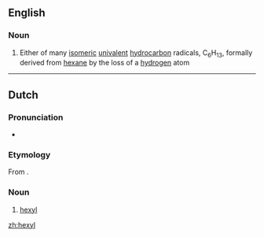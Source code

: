 ==English==

===Noun===
{{en-noun}}

# {{lb|en|organic chemistry}} Either of many [[isomeric]] [[univalent]] [[hydrocarbon]] radicals, C<sub>6</sub>H<sub>13</sub>, formally derived from [[hexane]] by the loss of a [[hydrogen]] atom

----

==Dutch==

===Pronunciation===
* {{IPA|lang=nl|/ɦɛkˈsil/}}

===Etymology===
From {{confix|nl|hex|yl}}.

===Noun===
{{nl-noun|n|-|-}}
# {{lb|nl|organic chemistry}} [[#English|hexyl]]

[[zh:hexyl]]